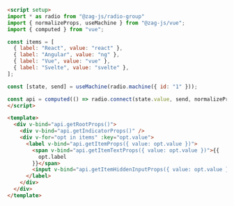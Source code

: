 ```md
<script setup>
import * as radio from "@zag-js/radio-group"
import { normalizeProps, useMachine } from "@zag-js/vue";
import { computed } from "vue";

const items = [
  { label: "React", value: "react" },
  { label: "Angular", value: "ng" },
  { label: "Vue", value: "vue" },
  { label: "Svelte", value: "svelte" },
];

const [state, send] = useMachine(radio.machine({ id: "1" }));

const api = computed(() => radio.connect(state.value, send, normalizeProps));
</script>

<template>
  <div v-bind="api.getRootProps()">
    <div v-bind="api.getIndicatorProps()" />
    <div v-for="opt in items" :key="opt.value">
      <label v-bind="api.getItemProps({ value: opt.value })">
        <span v-bind="api.getItemTextProps({ value: opt.value })">{{
          opt.label
        }}</span>
        <input v-bind="api.getItemHiddenInputProps({ value: opt.value })" />
      </label>
    </div>
  </div>
</template>
```
